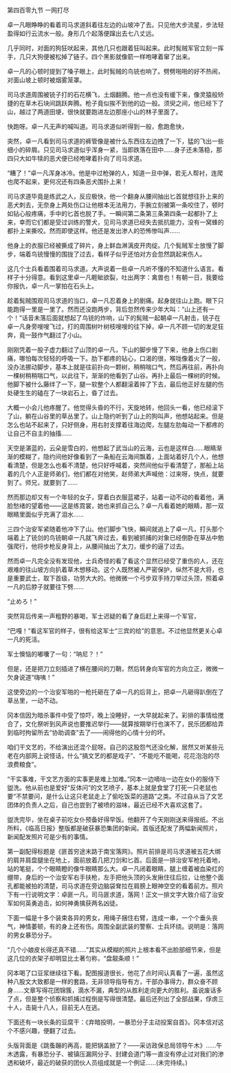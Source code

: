 

第四百零九节 一网打尽

卓一凡眼睁睁的看着司马求道斜着往左边的山坡冲了去。只见他大步流星，步法轻盈得如行云流水一般。身形几个起落便蹿出去七八丈远。

几乎同时，对面的狗狂吠起来，其他几只也跟着狂叫起来。此时髨贼军官立刻一挥手，几只大狗便被松掉了链子。四个黑影就像箭一样咆哮着窜了出来。

卓一凡的心顿时提到了嗓子眼上，此时髨贼的鸟铳也响了。劈劈啪啪的好不热闹，对面山坡上顿时被烟雾笼罩。

司马求道周围被铳子打的石花横飞，土烟翻腾。他一点也没有缓下来，像灵猿般矫捷的在草木石块间跳跃奔腾。枪子竟似挨不到他的边一般。须臾之间，他已经下了山，越过了两道田埂，很快就要跑进左边那座小山的林子里面了。

快跑呀。卓一凡无声的喊叫道。司马求道似听得到一般，愈跑愈快，

突然，卓一凡看到司马求道的裤管像是被什么东西往左边拽了一下，猛的飞出一些细小的碎屑。只见司马求道似乎浑身一紧，当即跌落在田中……身子还未落稳，那四只大如牛犊的恶犬便已经咆哮着扑向了司马求道。

“糟了！”卓一凡浑身冰冷。他是中过枪弹的人，知道一旦中弹，若无人帮衬，连爬也爬不起来，更何况还有四条恶犬围扑上来！

司马求道毕竟是练武之人，反应极快，他一个翻身从腰间抽出匕首就想往扑上来的恶犬刺去，无奈身上两处伤口让他根本无法用力，手腕立刻被第一条咬住了，顿时如钻心般疼痛，手中的匕首也脱了手。一瞬间第二条第三条第四条一起都扑了上来，幸而它们都是受过训练的警犬，见司马求道已经失去抵抗能力，没有一窝蜂的都扑上来撕咬。然而即使这样。他还是发出渗人的恐怖惨叫声……

他身上的衣服已经被撕成了碎片，身上鲜血淋漓皮开肉绽。几个髨贼军士放慢了脚步，端着鸟铳慢慢的围拢了过去，看样子似乎还怕对方会忽然跳起来伤人。

这几个士兵看着围着司马求道。大声说着一些卓一凡听不懂的不知道什么语言。看样子十分得意。看到这里卓一凡睚眦欲裂，吐出两字：禽兽也！有朝一日，我要给你报仇，卓一凡一掌拍在石头上。

趁着髨贼围观司马求道的当口，卓一凡忍着身上的剧痛。起身就往山上跑。眼下只能跑得一里是一里了。然而还没跑两步，背后忽然传来少年大叫：“山上还有一个！”话音未落后面就想起了鸟铳的炸响，山下的髨贼一起朝卓一凡射击，铳子在卓一凡身旁嗖嗖飞过，打的周围树叶树枝嗖嗖的往下掉，卓一凡不顾一切的发足狂奔，竟一鼓作气翻过了小山。

刚刚凭着一股子虚力翻过了山顶的卓一凡，下山的脚步慢了下来，他身上伤口剧痛，哪怕每次轻轻的呼吸一下。肋下都疼的钻心，口渴的很，喉咙像着火了一般，没办法挪动脚步，基本上就是往前扑向一颗树，稍稍喘口气，然后再往前，再扑向一棵树稍稍喘口气，以此往下，渐渐的他看到了山谷。再扑上最后一棵树的时候。他脚下被什么藤绊了一下，腿一软整个人都翻滚着摔了下去，最后他正好左腿的伤处硬生生的磕在了一块岩石上，昏了过去。

大概一小会儿他疼醒了。他觉得头昏的不行，天旋地转，他回头一看，他已经滚下了山，躺在山谷里的草丛里了。山上隐约听到了山上的狗叫声，他想站起来。但是怎么也站不起来了，只好侧身，用右肘支撑着往海边爬，左腿左肋每动一下都疼的让自己不自主的抽搐……

天空是湛蓝的，云朵是雪白的，他想起了武当山的云海，云也是这样白……眼睛渐渐的模糊了，隐约间他好像看到了一条船在云海间飘着，上面站着好几个人，他想看清楚，但是怎么也看不清楚，他只好呼喊着，突然间他似乎看清楚了，那船上站着的几个人正是师弟们，他们都在对他笑，赵师弟大声喊他：过来呀，快点，就要到了。师兄，就要到了……

然而那边却又有一个年轻的女子，穿着白衣服蓝裙子，站着一动不动的看着他，满脸愁绪的望着他――这是练霓裳，她也来抓自己么？卓一凡看着她的眼睛，那一双眼睛里面似乎充满了泪水……

三四个治安军紧随着他冲下了山。他们脚步飞快，瞬间就追上了卓一凡，打头那个端着上了铳剑的鸟铳朝卓一凡就飞奔过去，看到被抓捕的对象已经倒卧在草丛中勉强爬行，他将步枪反身背上，从腰间抽出了太刀，缓步的逼了过去。

然而卓一凡完全没有发现他，士兵奇怪的看了看这个显然已经受了重伤的人，还在艰难的往山坡方向扒着草木想移动。这个人既然被人严密保护，纵然不是大将，也是重要武士，取下首级，功劳大大的。他微微一个弓步双手持刀举过头顶，照着卓一凡的后脖子就要往下劈……

“止めろ！”

突然背后传来一声粗野的暴喝，军士迟疑的看了身后赶上来得一个军官，

“巴嘎！”看这军官的样子，很有给这军士“三宾的给”的意思。不过他显然更关心卓一凡的死活。

军士懊恼的嘟囔了一句：“呐尼？！”

但是，还是把刀立刻插进了横在腰间的刀鞘，然后转身向军官的方向立正，微微一欠身说道“嗨咦！”

这使旁边的一个治安军啪的一枪托砸在了卓一凡的后背上，把卓一凡砸得趴倒在了草丛里，一动不动。

冈本信因为暗杀事件中受了惊吓，晚上没睡好，一大早就起来了。彩排的事情给搅合了，文化祭听到风声说也要推迟举行――就算按期举行也演不了，民乐团都给弄到临时拘留所去“协助调查”去了――闹得他的心情十分的坏。

咱们干文艺的，不给演出还混个屁呀。自己的这股怨气还没化解，居然又听某些元老在内部网上说怪话，什么“搞文艺的都是戏子”、“不能吃不能喝，花花泡泡的尽浪费粮食”。

“干实事难，干文艺方面的实事更是难上加难。”冈本一边嘀咕一边在女仆的服侍下盥洗。他从前也是爱好“反体问”的文艺喷子，基本上就是食堂了打死一只老鼠也要“不禁要问，是什么让这只老鼠走上了偷吃饭菜的道路”之类。不过自从当了文艺团体的负责人之后，自己也尝到了被喷的滋味，最近已经不大喜欢这套了。

盥洗完毕，坐在桌子前吃女仆预备好得早饭。他翻开了今天刚刚送来得报纸。不出所料，《临高日报》整版都是破获暴恐集团的新闻。首版还配发了两幅新闻照片，新闻配发照片可是少有的事情。

第一副配得标题是《匪首穷途末路于南宝落网》。照片前排是司马求道被五花大绑的肩并肩盘腿坐在地上，面前放着几把刀剑和匕首。后面是一排治安军枪托着地，站的笔挺，个个眼睛瞪的像牛眼睛那么大。卓一凡闭着眼睛，腿上缠着被血染红的绷带，身后的一个治安军右手扶枪，左手把他头顶的头发揪住往后拉，让他整个面孔都能被拍的清楚，司马求道在旁边脑袋耷拉在肩膀上眼神空空的看着前方。照片下有一行说明文字：卓匪一凡，司马匪求道，落网！正文一排文字大致介绍了治安军如何英勇追击，如何神勇擒获两名凶徒。

下面一幅是十多个装束各异的男女，用绳子捆住右臂，连成一串，一个个垂头丧气，神情萎顿，有的身上还有伤。周围全副武装的警察、士兵环绕。说明是：落网的男女暴恐分子。

“几个小娘皮长得还真不错……”其实从模糊的照片上根本看不出脸部细节来，但是这几位的衣架子却明显比土著匀称，“盘靓条顺！”

冈本喝了口豆浆继续往下看。配图报道很长，他花了点时间认真看了一遍，虽然这种八股文大致都是一样的套路，无非领导指导有方，干部办事得力，群众奋不顾身……文章写得花团锦簇，滴水不漏，典型的从胜利走向更大的胜利。虽说废话多了点，但是整个侦察和抓捕过程倒是写得很清楚。最后还列出了全部战果，俘虏三十人，击毙十八人，目前无人在逃。

下面还有一块长条的豆腐干：《弃暗投明，一暴恐分子主动投案自首》。冈本信对这个不感兴趣，便翻了过去。

头版背面是《跳蚤蹦的再高，能把锅盖掀了？――采访政保总局领导午木》……午木透露，有暴恐分子、被镇压漏网分子、封建会道门等一直没有停止过对我们的渗透和破坏，最近的破获的团伙人员组成就是一个例证……(未完待续。)

